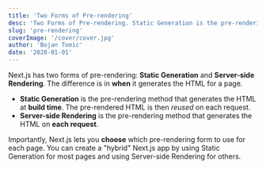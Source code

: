 ```yaml
---
title: 'Two Forms of Pre-rendering'
desc: 'Two Forms of Pre-rendering. Static Generation is the pre-rendering method that generates the HTML at build time. The pre-rendered HTML is then reused on each request.'
slug: 'pre-rendering'
coverImage: '/cover/cover.jpg'
author: 'Bojan Tomic'
date: '2020-01-01'
---
```


Next.js has two forms of pre-rendering: **Static Generation** and **Server-side Rendering**. The difference is in **when** it generates the HTML for a page.

- **Static Generation** is the pre-rendering method that generates the HTML at **build time**. The pre-rendered HTML is then _reused_ on each request.
- **Server-side Rendering** is the pre-rendering method that generates the HTML on **each request**.

Importantly, Next.js lets you **choose** which pre-rendering form to use for each page. You can create a "hybrid" Next.js app by using Static Generation for most pages and using Server-side Rendering for others.
